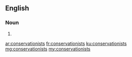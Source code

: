==English==

===Noun===
{{head|en|plural}}

# {{plural of|conservationist|lang=en|nocat=1}}

[[ar:conservationists]]
[[fr:conservationists]]
[[ku:conservationists]]
[[mg:conservationists]]
[[my:conservationists]]